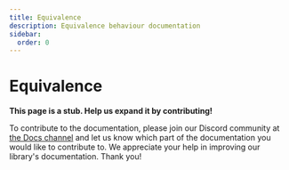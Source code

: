 ```yaml
---
title: Equivalence
description: Equivalence behaviour documentation
sidebar:
  order: 0
---
```


# Equivalence

**This page is a stub. Help us expand it by contributing!**

To contribute to the documentation, please join our Discord community at [the Docs channel](https://discord.com/channels/795981131316985866/848185224356691978) and let us know which part of the documentation you would like to contribute to. We appreciate your help in improving our library's documentation. Thank you!
